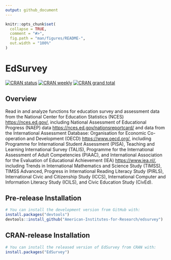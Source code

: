 ```yaml
---
output: github_document
---
```


<!-- README.md is generated from README.Rmd. Please edit that file -->

```r
knitr::opts_chunk$set(
  collapse = TRUE,
  comment = "#>",
  fig.path = "man/figures/README-",
  out.width = "100%"
)
```

# EdSurvey


<!-- badges: start -->
[![CRAN status](https://www.r-pkg.org/badges/version-ago/EdSurvey)](https://www.r-pkg.org/badges/version-ago/EdSurvey)
[![CRAN weekly](https://cranlogs.r-pkg.org/badges/EdSurvey)](https://cranlogs.r-pkg.org/badges/EdSurvey)
[![CRAN grand total](https://cranlogs.r-pkg.org/badges/grand-total/EdSurvey)](https://cranlogs.r-pkg.org/badges/grand-total/EdSurvey)
<!-- badges: end -->

## Overview

Read in and analyze functions for education survey and assessment data from the National Center for Education Statistics (NCES) <https://nces.ed.gov/>, including National Assessment of Educational Progress (NAEP) data <https://nces.ed.gov/nationsreportcard/> and data from the International Assessment Database: Organisation for Economic Co-operation and Development (OECD) <https://www.oecd.org/>, including Programme for International Student Assessment (PISA), Teaching and Learning International Survey (TALIS), Programme for the International Assessment of Adult Competencies (PIAAC), and International Association for the Evaluation of Educational Achievement (IEA) <https://www.iea.nl/>, including Trends in International Mathematics and Science Study (TIMSS), TIMSS Advanced, Progress in International Reading Literacy Study (PIRLS), International Civic and Citizenship Study (ICCS), International Computer and Information Literacy Study (ICILS), and Civic Education Study (CivEd).

## Pre-release Installation




``` r
# You can install the development version from GitHub with:
install.packages("devtools")
devtools::install_github("American-Institutes-for-Research/edsurvey")
```


## CRAN-release Installation




``` r
# You can install the released version of EdSurvey from CRAN with:
install.packages("EdSurvey")
```

